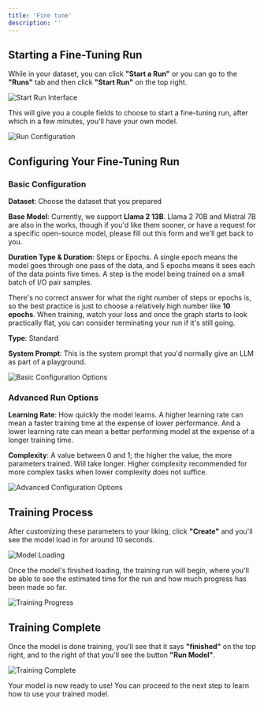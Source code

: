 ```yaml
---
title: 'Fine tune'
description: ''
---
```


## Starting a Fine-Tuning Run

While in your dataset, you can click **"Start a Run"** or you can go to the **"Runs"** tab and then click **"Start Run"** on the top right.

![Start Run Interface](../images/runs.png)

This will give you a couple fields to choose to start a fine-tuning run, after which in a few minutes, you'll have your own model.

![Run Configuration](../images/fields.png)

## Configuring Your Fine-Tuning Run

### Basic Configuration

**Dataset**: Choose the dataset that you prepared

**Base Model**: Currently, we support **Llama 2 13B**. Llama 2 70B and Mistral 7B are also in the works, though if you'd like them sooner, or have a request for a specific open-source model, please fill out this form and we'll get back to you.

**Duration Type & Duration**: Steps or Epochs. A single epoch means the model goes through one pass of the data, and 5 epochs means it sees each of the data points five times. A step is the model being trained on a small batch of I/O pair samples.

There's no correct answer for what the right number of steps or epochs is, so the best practice is just to choose a relatively high number like **10 epochs**. When training, watch your loss and once the graph starts to look practically flat, you can consider terminating your run if it's still going.

**Type**: Standard

**System Prompt**: This is the system prompt that you'd normally give an LLM as part of a playground.

![Basic Configuration Options](../images/hero-dark.png)

### Advanced Run Options

**Learning Rate**: How quickly the model learns. A higher learning rate can mean a faster training time at the expense of lower performance. And a lower learning rate can mean a better performing model at the expense of a longer training time.

**Complexity**: A value between 0 and 1; the higher the value, the more parameters trained. Will take longer. Higher complexity recommended for more complex tasks when lower complexity does not suffice.

![Advanced Configuration Options](../images/hero-dark.png)

## Training Process

After customizing these parameters to your liking, click **"Create"** and you'll see the model load in for around 10 seconds.

![Model Loading](../images/hero-dark.png)

Once the model's finished loading, the training run will begin, where you'll be able to see the estimated time for the run and how much progress has been made so far.

![Training Progress](../images/hero-dark.png)

## Training Complete

Once the model is done training, you'll see that it says **"finished"** on the top right, and to the right of that you'll see the button **"Run Model"**.

![Training Complete](../images/hero-dark.png)

Your model is now ready to use! You can proceed to the next step to learn how to use your trained model. 
